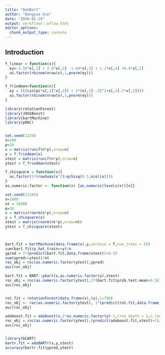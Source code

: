 ```yaml
---
title: "AdaBart"
author: "Dongyue Xie"
date: "2020-01-29"
output: workflowr::wflow_html
editor_options:
  chunk_output_type: console
---
```


## Introduction

```r
f_linear = function(x){
  ey=-2.50*x[,1] + 2.0*x[,2] -1.60*x[,3] + 1.2*x[,4] +0.9*x[,5] 
  as.factor(rbinom(nrow(x),1,pnorm(ey)))
}

f_friedman=function(x){
  ey = (((sin(pi*x[,1]*x[,2]) + 2*(x[,3]-.5)^2+x[,4]-2*x[,5])))
  as.factor(rbinom(nrow(x),1,pnorm(ey)))
}

library(rotationForest)
library(JOUSBoost)
library(bartMachine)
library(pROC)


set.seed(1234)
n=100
p=10
x = matrix(runif(n*p),nrow=n)
y = f_friedman(x)
xtest = matrix(runif(n*p),nrow=n)
ytest = f_friedman(xtest)

f_chisquare = function(x){
  as.factor(1*(rowSums(x^2)>qchisq(0.5,ncol(x))))
}
as.numeric.factor <- function(x) {as.numeric(levels(x))[x]}

set.seed(12345)
n=2000
nt = 10000
p=10
x = matrix(rnorm(n*p),nrow=n)
y = f_chisquare(x)
xtest = matrix(rnorm(nt*p),nrow=nt)
ytest = f_chisquare(xtest)



bart.fit = bartMachine(data.frame(x),y,verbose = T,num_trees = 50)
sum(bart.fit$y_hat_train==y)/n
ypred = 1*(predict(bart.fit,data.frame(xtest))<0.5)
sum(ypred==ytest)/nt
roc_obj = roc(as.numeric.factor(ytest),ypred)
auc(roc_obj)

bart.fit = BART::pbart(x,as.numeric.factor(y),xtest)
roc_obj = roc(as.numeric.factor(ytest),1*(bart.fit$prob.test.mean>0.5))
auc(roc_obj)


rot.fit = rotationForest(data.frame(x),(y),L=700)
roc_obj <- roc(as.numeric.factor(ytest), 1*(predict(rot.fit,data.frame(xtest)) > 0.5))
auc(roc_obj)

adaboost.fit = adaboost(x,2*as.numeric.factor(y)-1,tree_depth = 1,n_rounds = 5000)
roc_obj = roc(as.numeric.factor(ytest),(predict(adaboost.fit,xtest)+1)/2)
auc(roc_obj)


library(bCART)
bartr.fit = adaBARTr(x,y,xtest)
accuracy(bartr.fit$ypred,ytest)
```

